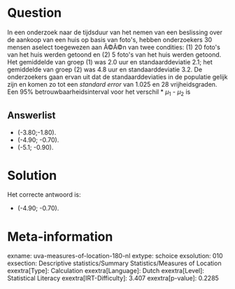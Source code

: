 Question
========

In een onderzoek naar de tijdsduur van het nemen van een beslissing over
de aankoop van een huis op basis van foto\'s, hebben onderzoekers 30
mensen aselect toegewezen aan Ã©Ã©n van twee condities: (1) 20 foto\'s
van het huis werden getoond en (2) 5 foto\'s van het huis werden
getoond. Het gemiddelde van groep (1) was 2.0 uur en standaarddeviatie
2.1; het gemiddelde van groep (2) was 4.8 uur en standaarddeviatie 3.2.
De onderzoekers gaan ervan uit dat de standaarddeviaties in de populatie
gelijk zijn en komen zo tot een *standard error* van 1.025 en 28
vrijheidsgraden. Een 95% betrouwbaarheidsinterval voor het verschil
* *μ*~1~ - *μ*~2~ is


Answerlist
----------

* (-3.80;-1.80).
* (-4.90; -0.70).
* (-5.1; -0.90).

Solution
========

Het correcte antwoord is: 

* (-4.90; -0.70).

Meta-information
================
exname: uva-measures-of-location-180-nl
extype: schoice
exsolution: 010
exsection: Descriptive statistics/Summary Statistics/Measures of Location
exextra[Type]: Calculation
exextra[Language]: Dutch
exextra[Level]: Statistical Literacy
exextra[IRT-Difficulty]: 3.407
exextra[p-value]: 0.2285

